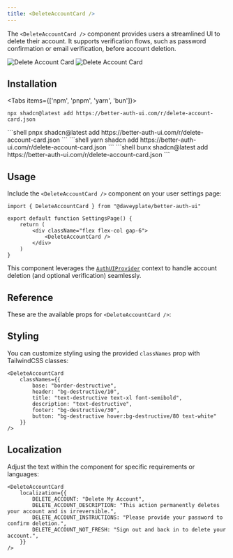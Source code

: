 ```yaml
---
title: <DeleteAccountCard />
---
```


The `<DeleteAccountCard />` component provides users a streamlined UI to delete their account. It supports verification flows, such as password confirmation or email verification, before account deletion.

<img alt="Delete Account Card" src="/screenshots/delete-account-card-dark.png" className="rounded-xl hidden dark:block w-lg mt-0 mb-0" />
<img alt="Delete Account Card" src="/screenshots/delete-account-card-light.png" className="rounded-xl dark:hidden w-lg mt-0 mb-0" />

## Installation

<Tabs items={['npm', 'pnpm', 'yarn', 'bun']}>
  <Tab value="npm">
  ```shell
  npx shadcn@latest add https://better-auth-ui.com/r/delete-account-card.json
  ```
  </Tab>
  <Tab value="pnpm">
  ```shell
  pnpx shadcn@latest add https://better-auth-ui.com/r/delete-account-card.json
  ```
  </Tab>
  <Tab value="yarn">
  ```shell
  yarn shadcn add https://better-auth-ui.com/r/delete-account-card.json
  ```
  </Tab>
  <Tab value="bun">
  ```shell
  bunx shadcn@latest add https://better-auth-ui.com/r/delete-account-card.json
  ```
  </Tab>
</Tabs>

## Usage

Include the `<DeleteAccountCard />` component on your user settings page:

```tsx
import { DeleteAccountCard } from "@daveyplate/better-auth-ui"

export default function SettingsPage() {
    return (
        <div className="flex flex-col gap-6">
            <DeleteAccountCard />
        </div>
    )
}
```

This component leverages the [`AuthUIProvider`](/components/auth-ui-provider) context to handle account deletion (and optional verification) seamlessly.

## Reference

These are the available props for `<DeleteAccountCard />`:

<AutoTypeTable path="../src/components/settings/account/delete-account-card.tsx" name="DeleteAccountCardProps" />

## Styling

You can customize styling using the provided `classNames` prop with TailwindCSS classes:

```tsx
<DeleteAccountCard
    classNames={{
        base: "border-destructive",
        header: "bg-destructive/10",
        title: "text-destructive text-xl font-semibold",
        description: "text-destructive",
        footer: "bg-destructive/30",
        button: "bg-destructive hover:bg-destructive/80 text-white"
    }}
/>
```

## Localization

Adjust the text within the component for specific requirements or languages:

```tsx
<DeleteAccountCard
    localization={{
        DELETE_ACCOUNT: "Delete My Account",
        DELETE_ACCOUNT_DESCRIPTION: "This action permanently deletes your account and is irreversible.",
        DELETE_ACCOUNT_INSTRUCTIONS: "Please provide your password to confirm deletion.",
        DELETE_ACCOUNT_NOT_FRESH: "Sign out and back in to delete your account.",
    }}
/>
```
